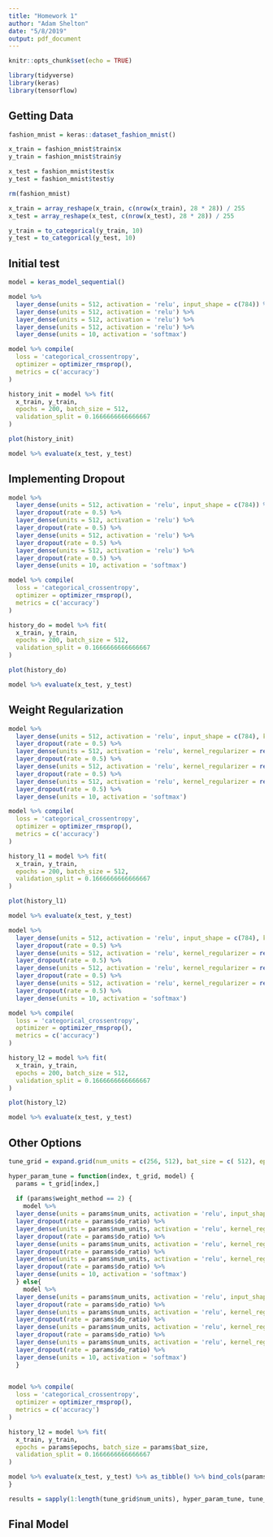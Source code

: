 ```yaml
---
title: "Homework 1"
author: "Adam Shelton"
date: "5/8/2019"
output: pdf_document
---
```


```r
knitr::opts_chunk$set(echo = TRUE)

library(tidyverse)
library(keras)
library(tensorflow)
```

## Getting Data
```r
fashion_mnist = keras::dataset_fashion_mnist()

x_train = fashion_mnist$train$x
y_train = fashion_mnist$train$y

x_test = fashion_mnist$test$x
y_test = fashion_mnist$test$y

rm(fashion_mnist)

x_train = array_reshape(x_train, c(nrow(x_train), 28 * 28)) / 255
x_test = array_reshape(x_test, c(nrow(x_test), 28 * 28)) / 255

y_train = to_categorical(y_train, 10)
y_test = to_categorical(y_test, 10)
```

## Initial test
```r
model = keras_model_sequential() 

model %>% 
  layer_dense(units = 512, activation = 'relu', input_shape = c(784)) %>% 
  layer_dense(units = 512, activation = 'relu') %>%
  layer_dense(units = 512, activation = 'relu') %>%
  layer_dense(units = 512, activation = 'relu') %>%
  layer_dense(units = 10, activation = 'softmax')

model %>% compile(
  loss = 'categorical_crossentropy',
  optimizer = optimizer_rmsprop(),
  metrics = c('accuracy')
)

history_init = model %>% fit(
  x_train, y_train, 
  epochs = 200, batch_size = 512, 
  validation_split = 0.1666666666666667
)

plot(history_init)

model %>% evaluate(x_test, y_test)
```

## Implementing Dropout
```r
model %>% 
  layer_dense(units = 512, activation = 'relu', input_shape = c(784)) %>% 
  layer_dropout(rate = 0.5) %>% 
  layer_dense(units = 512, activation = 'relu') %>%
  layer_dropout(rate = 0.5) %>% 
  layer_dense(units = 512, activation = 'relu') %>%
  layer_dropout(rate = 0.5) %>% 
  layer_dense(units = 512, activation = 'relu') %>%
  layer_dropout(rate = 0.5) %>% 
  layer_dense(units = 10, activation = 'softmax')

model %>% compile(
  loss = 'categorical_crossentropy',
  optimizer = optimizer_rmsprop(),
  metrics = c('accuracy')
)

history_do = model %>% fit(
  x_train, y_train, 
  epochs = 200, batch_size = 512, 
  validation_split = 0.1666666666666667
)

plot(history_do)

model %>% evaluate(x_test, y_test)
```

## Weight Regularization
```r
model %>% 
  layer_dense(units = 512, activation = 'relu', input_shape = c(784), kernel_regularizer = regularizer_l1(0.001)) %>% 
  layer_dropout(rate = 0.5) %>% 
  layer_dense(units = 512, activation = 'relu', kernel_regularizer = regularizer_l1(0.001)) %>%
  layer_dropout(rate = 0.5) %>% 
  layer_dense(units = 512, activation = 'relu', kernel_regularizer = regularizer_l1(0.001)) %>%
  layer_dropout(rate = 0.5) %>% 
  layer_dense(units = 512, activation = 'relu', kernel_regularizer = regularizer_l1(0.001)) %>%
  layer_dropout(rate = 0.5) %>% 
  layer_dense(units = 10, activation = 'softmax')

model %>% compile(
  loss = 'categorical_crossentropy',
  optimizer = optimizer_rmsprop(),
  metrics = c('accuracy')
)

history_l1 = model %>% fit(
  x_train, y_train, 
  epochs = 200, batch_size = 512, 
  validation_split = 0.1666666666666667
)

plot(history_l1)

model %>% evaluate(x_test, y_test)
```

```r
model %>% 
  layer_dense(units = 512, activation = 'relu', input_shape = c(784), kernel_regularizer = regularizer_l2(0.001)) %>% 
  layer_dropout(rate = 0.5) %>% 
  layer_dense(units = 512, activation = 'relu', kernel_regularizer = regularizer_l2(0.001)) %>%
  layer_dropout(rate = 0.5) %>% 
  layer_dense(units = 512, activation = 'relu', kernel_regularizer = regularizer_l2(0.001)) %>%
  layer_dropout(rate = 0.5) %>% 
  layer_dense(units = 512, activation = 'relu', kernel_regularizer = regularizer_l2(0.001)) %>%
  layer_dropout(rate = 0.5) %>% 
  layer_dense(units = 10, activation = 'softmax')

model %>% compile(
  loss = 'categorical_crossentropy',
  optimizer = optimizer_rmsprop(),
  metrics = c('accuracy')
)

history_l2 = model %>% fit(
  x_train, y_train, 
  epochs = 200, batch_size = 512, 
  validation_split = 0.1666666666666667
)

plot(history_l2)

model %>% evaluate(x_test, y_test)
```

## Other Options
```r
tune_grid = expand.grid(num_units = c(256, 512), bat_size = c( 512), epochs = c(50, 200), do_ratio = c(0.25, 0.5), weight_pen = c(0.001), weight_method = c(1, 2)) %>% as_tibble()

hyper_param_tune = function(index, t_grid, model) {
  params = t_grid[index,]
  
  if (params$weight_method == 2) {
    model %>% 
  layer_dense(units = params$num_units, activation = 'relu', input_shape = c(784), kernel_regularizer = regularizer_l2(params$weight_pen)) %>% 
  layer_dropout(rate = params$do_ratio) %>% 
  layer_dense(units = params$num_units, activation = 'relu', kernel_regularizer = regularizer_l2(params$weight_pen)) %>%
  layer_dropout(rate = params$do_ratio) %>% 
  layer_dense(units = params$num_units, activation = 'relu', kernel_regularizer = regularizer_l2(params$weight_pen)) %>%
  layer_dropout(rate = params$do_ratio) %>% 
  layer_dense(units = params$num_units, activation = 'relu', kernel_regularizer = regularizer_l2(params$weight_pen)) %>%
  layer_dropout(rate = params$do_ratio) %>% 
  layer_dense(units = 10, activation = 'softmax')
  } else{
    model %>% 
  layer_dense(units = params$num_units, activation = 'relu', input_shape = c(784), kernel_regularizer = regularizer_l2(params$weight_pen)) %>% 
  layer_dropout(rate = params$do_ratio) %>% 
  layer_dense(units = params$num_units, activation = 'relu', kernel_regularizer = regularizer_l1(params$weight_pen)) %>%
  layer_dropout(rate = params$do_ratio) %>% 
  layer_dense(units = params$num_units, activation = 'relu', kernel_regularizer = regularizer_l1(params$weight_pen)) %>%
  layer_dropout(rate = params$do_ratio) %>% 
  layer_dense(units = params$num_units, activation = 'relu', kernel_regularizer = regularizer_l1(params$weight_pen)) %>%
  layer_dropout(rate = params$do_ratio) %>% 
  layer_dense(units = 10, activation = 'softmax')
  }
  

model %>% compile(
  loss = 'categorical_crossentropy',
  optimizer = optimizer_rmsprop(),
  metrics = c('accuracy')
)

history_l2 = model %>% fit(
  x_train, y_train, 
  epochs = params$epochs, batch_size = params$bat_size, 
  validation_split = 0.1666666666666667
)

model %>% evaluate(x_test, y_test) %>% as_tibble() %>% bind_cols(params) %>% return()
}

results = sapply(1:length(tune_grid$num_units), hyper_param_tune, tune_grid, model)

```

## Final Model
```r

```
